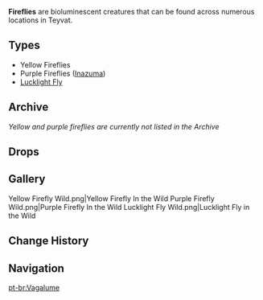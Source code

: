 {{Wildlife Infobox
|type     = Wildlife
}}
{{Description|Flying insects with a yellow glow that are usually found in groups and can be quite easily seen in the dark.<br />They can also be scared out of bushes if you whack them at night. Fireflies use their glow to attract mates, but their [[Luminescent Spine]]s can also be extracted for their medicinal properties of recovering strength.|[[Loading Screen#Exploration and Adventure|Loading screen tip]] and [[Luminescent Spine]].}}

'''Fireflies''' are bioluminescent creatures that can be found across numerous locations in Teyvat.

==Types==
* Yellow Fireflies
* Purple Fireflies ([[Inazuma]])
* [[Lucklight Fly]]

==Archive==
''Yellow and purple fireflies are currently not listed in the Archive''

==Drops==
{{Card|Luminescent Spine|1}}

==Gallery==
<gallery hideaddbutton="true" captionalign="center">
Yellow Firefly Wild.png|Yellow Firefly In the Wild
Purple Firefly Wild.png|Purple Firefly In the Wild
Lucklight Fly Wild.png|Lucklight Fly in the Wild
</gallery>

==Change History==
{{Change History|1.0}}
<!--
==References==
{{Reflist}}
-->
==Navigation==
{{Wildlife Navbox}}

[[pt-br:Vagalume]]